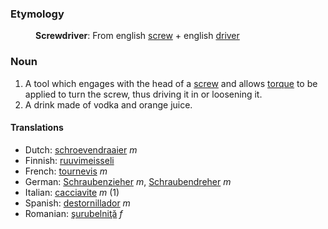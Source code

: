 ===Etymology===
:'''Screwdriver''': From english [[screw]] + english [[driver]]

===Noun===
#A tool which engages with the head of a [[screw]] and allows [[torque]] to be applied to turn the screw, thus driving it in or loosening it.
#A drink made of vodka and orange juice.

====Translations====
*Dutch: [[schroevendraaier]] ''m''
*Finnish: [[ruuvimeisseli]]
*French: [[tournevis]] ''m''
*German: [[Schraubenzieher]] ''m'', [[Schraubendreher]] ''m''
*Italian: [[cacciavite]] ''m'' (1)
*Spanish: [[destornillador]] ''m''
*Romanian: [[şurubelniţă]] ''f''
